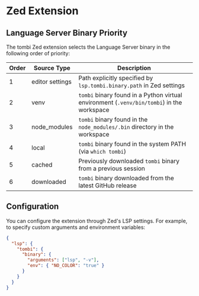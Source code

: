 # Zed Extension

## Language Server Binary Priority

The tombi Zed extension selects the Language Server binary in the following order of priority:

| Order | Source Type      | Description                                                                                 |
|-------|------------------|--------------------------------------------------------------------------------------------|
| 1     | editor settings  | Path explicitly specified by `lsp.tombi.binary.path` in Zed settings                        |
| 2     | venv             | `tombi` binary found in a Python virtual environment (`.venv/bin/tombi`) in the workspace   |
| 3     | node_modules     | `tombi` binary found in the `node_modules/.bin` directory in the workspace                  |
| 4     | local            | `tombi` binary found in the system PATH (via `which tombi`)                                 |
| 5     | cached           | Previously downloaded `tombi` binary from a previous session                                 |
| 6     | downloaded       | `tombi` binary downloaded from the latest GitHub release                                     |

## Configuration

You can configure the extension through Zed's LSP settings. For example, to specify custom arguments and environment variables:

```json
{
  "lsp": {
    "tombi": {
      "binary": {
        "arguments": ["lsp", "-v"],
        "env": { "NO_COLOR": "true" }
      }
    }
  }
}
```
